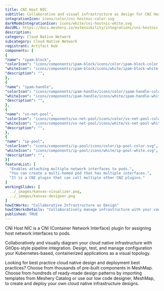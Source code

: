 ```yaml
---
title: CNI Host NIC
subtitle: Collaborative and visual infrastructure as design for CNI Host NIC
integrationIcon: icons/color/cni-hostnic-color.svg
darkModeIntegrationIcon: icons/white/cni-hostnic-white.svg
docURL: https://docs.meshery.io/extensibility/integrations/cni-hostnic
description: 
category: Cloud Native Network
subcategory: Cloud Native Network
registrant: Artifact Hub
components: [
{
"name": "ipam-block",
"colorIcon": "icons/components/ipam-block/icons/color/ipam-block-color.svg",
"whiteIcon": "icons/components/ipam-block/icons/white/ipam-block-white.svg",
"description": "",
},
{
"name": "ipam-handle",
"colorIcon": "icons/components/ipam-handle/icons/color/ipam-handle-color.svg",
"whiteIcon": "icons/components/ipam-handle/icons/white/ipam-handle-white.svg",
"description": "",
},
{
"name": "vx-net-pool",
"colorIcon": "icons/components/vx-net-pool/icons/color/vx-net-pool-color.svg",
"whiteIcon": "icons/components/vx-net-pool/icons/white/vx-net-pool-white.svg",
"description": "",
},
{
"name": "ip-pool",
"colorIcon": "icons/components/ip-pool/icons/color/ip-pool-color.svg",
"whiteIcon": "icons/components/ip-pool/icons/white/ip-pool-white.svg",
"description": "",
}]
featureList: [
  "Enables attaching multiple network interfaces to pods.",
  "You can create a multi-homed pod that has multiple interfaces.",
  "It is a CNI plugin that can call multiple other CNI plugins."
]
workingSlides: [
  ../_images/kanvas-visualizer.png,
  ../_images/kanvas-designer.png
]
howItWorks: "Collaborative Infrastructure as Design"
howItWorksDetails: "Collaboratively manage infrastructure with your coworkers synchronously sharing the same designs."
published: TRUE
---
```

<p>
CNI Host NIC is a CNI (Container Network Interface) plugin for assigning host network interfaces to pods.
</p>
<p>
    Collaboratively and visually diagram your cloud native infrastructure with GitOps-style pipeline integration. Design, test, and manage configuration your Kubernetes-based, containerized applications as a visual topology.
</p>
<p>
    Looking for best practice cloud native design and deployment best practices? Choose from thousands of pre-built components in MeshMap. Choose from hundreds of ready-made design patterns by importing templates from Meshery Catalog or use our low code designer, MeshMap, to create and deploy your own cloud native infrastructure designs.
</p>
